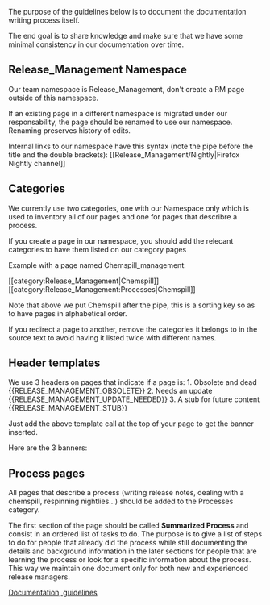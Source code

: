 {{DISPLAYTITLE:Release Management documentation guidelines}}
{{RELEASE MANAGEMENT STUB}}

The purpose of the guidelines below is to document the documentation writing process itself.

The end goal is to share knowledge and make sure that we have some minimal consistency in our documentation over time.

== Release_Management Namespace ==

Our team namespace is Release_Management, don't create a RM page outside of this namespace.

If an existing page in a different namespace is migrated under our responsability, the page should be renamed to use our namespace. Renaming preserves history of edits.

Internal links to our namespace have this syntax (note the pipe before the title and the double brackets):
<nowiki>
[[Release_Management/Nightly|Firefox Nightly channel]]
</nowiki>

== Categories ==

We currently use two categories, one with our Namespace only which is used to inventory all of our pages and one for pages that describre a process.

If you create a page in our namespace, you should add the relecant categories to have them listed on our category pages

Example with a page named Chemspill_management:

<nowiki>
[[category:Release_Management|Chemspill]]
[[category:Release_Management:Processes|Chemspill]]
</nowiki>

Note that above we put Chemspill after the pipe, this is a sorting key so as to have pages in alphabetical order.

If you redirect a page to another, remove the categories it belongs to in the source text to avoid having it listed twice with different names.

== Header templates ==
We use 3 headers on pages that indicate if a page is:
1. Obsolete and dead <nowiki>{{RELEASE_MANAGEMENT_OBSOLETE}}</nowiki>
2. Needs an update <nowiki>{{RELEASE_MANAGEMENT_UPDATE_NEEDED}}</nowiki>
3. A stub for future content <nowiki>{{RELEASE_MANAGEMENT_STUB}}</nowiki>

Just add the above template call at the top of your page to get the banner inserted.

Here are the 3 banners:
{{RELEASE_MANAGEMENT_OBSOLETE}}
{{RELEASE_MANAGEMENT_UPDATE_NEEDED}}
{{RELEASE_MANAGEMENT_STUB}}


== Process pages ==
All pages that describe a process (writing release notes, dealing with a chemspill, respinning nightlies…) should be added to the Processes category.

The first section of the page should be called '''Summarized Process''' and consist in an ordered list of tasks to do. The purpose is to give a list of steps to do for people that already did the process while still documenting the details and background information in the later sections for people that are learning the process or look for a specific information about the process. This way we maintain one document only for both new and experienced release managers.



[[category:Release_Management|Documentation, guidelines]]
